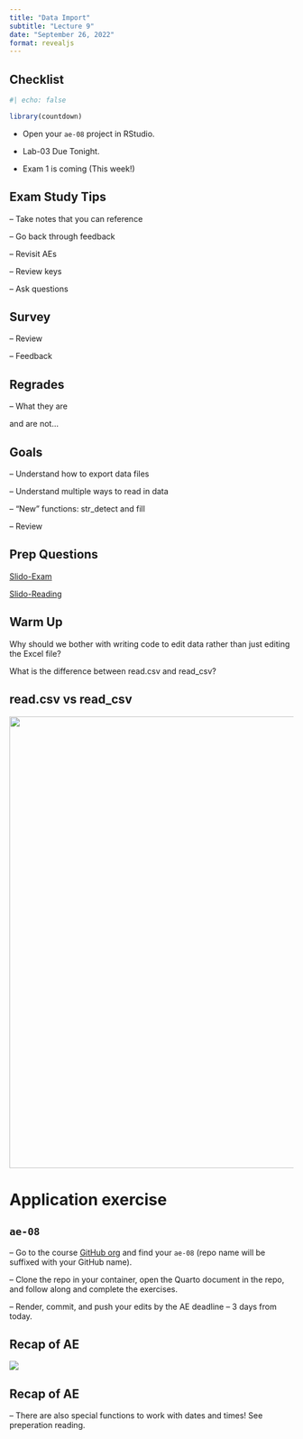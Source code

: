 ```yaml
---
title: "Data Import"
subtitle: "Lecture 9"
date: "September 26, 2022"
format: revealjs
---
```


## Checklist

```r
#| echo: false

library(countdown)
```

-   Open your `ae-08` project in RStudio.

-   Lab-03 Due Tonight.

-   Exam 1 is coming (This week!)

## Exam Study Tips

-- Take notes that you can reference 

-- Go back through feedback 

-- Revisit AEs 

-- Review keys 

-- Ask questions 

## Survey 

-- Review 

-- Feedback

## Regrades 

-- What they are 

and are not...


## Goals

-- Understand how to export data files 

-- Understand multiple ways to read in data 

-- "New" functions: str_detect and fill 

-- Review

## Prep Questions

[Slido-Exam](https://app.sli.do/event/ve6T56b8H5FdUpqgV9U7tQ)

[Slido-Reading](https://app.sli.do/event/ppjZjZRgcEL8u9DVhe1CsD)

## Warm Up 
Why should we bother with writing code to edit data rather than just editing the Excel file? 

What is the difference between read.csv and read_csv? 

## read.csv vs read_csv

![](images/tibble.png){fig-align="center" width="801"}

# Application exercise

## `ae-08`

--   Go to the course [GitHub org](https://github.com/sta199-f22-2) and find your `ae-08` (repo name will be suffixed with your GitHub name).

--   Clone the repo in your container, open the Quarto document in the repo, and follow along and complete the exercises.

--   Render, commit, and push your edits by the AE deadline -- 3 days from today.

## Recap of AE {.smaller}

![](images/import.png){fig-align="center"}

## Recap of AE

-- There are also special functions to work with dates and times! See preperation reading. 
